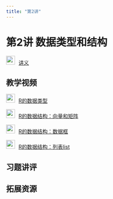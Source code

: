 ```yaml
---
title: "第2讲"
---
```


# 第2讲 数据类型和结构

<img src="img/teacher.png"  style="width: 24px; height: 24px;margin-right: 10px">[讲义](https://lizongzhang.github.io/stat/base_graph_tool.html){target="_blank"}

## 教学视频

<img src="img/video.png"  style="width: 24px; height: 24px;margin-right: 10px">[R的数据类型](https://www.bilibili.com/video/BV1UL4y157kL/){target="_blank"}

<img src="img/video.png"  style="width: 24px; height: 24px;margin-right: 10px">[R的数据结构：向量和矩阵](https://www.bilibili.com/video/BV1jF411g7Wz/){target="_blank"}

<img src="img/video.png"  style="width: 24px; height: 24px;margin-right: 10px">[R的数据结构：数据框](https://www.bilibili.com/video/BV1Wi4y1U7ti/){target="_blank"}

<img src="img/video.png"  style="width: 24px; height: 24px;margin-right: 10px">[R的数据结构：列表list](https://www.bilibili.com/video/BV1Tr4y1H7ga/){target="_blank"}

## 习题讲评

## 拓展资源

